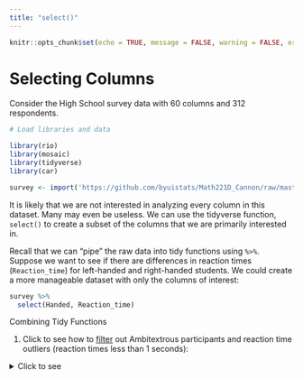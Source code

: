 ```yaml
---
title: "select()"
---
```

```r
knitr::opts_chunk$set(echo = TRUE, message = FALSE, warning = FALSE, error = TRUE)
```


# Selecting Columns

Consider the High School survey data with 60 columns and 312 respondents.  


```r

# Load libraries and data

library(rio)
library(mosaic)
library(tidyverse)
library(car)

survey <- import('https://github.com/byuistats/Math221D_Cannon/raw/master/Data/HighSchoolSeniors_subset.csv') %>% tibble()

```

It is likely that we are not interested in analyzing every column in this dataset.  Many may even be useless.  We can use the tidyverse function, `select()` to create a subset of the columns that we are primarily interested in.  

Recall that we can "pipe" the raw data into tidy functions using `%>%`.  Suppose we want to see if there are differences in reaction times (`Reaction_time`) for left-handed and right-handed students.  We could create a more manageable dataset with only the columns of interest:

```r

survey %>%
  select(Handed, Reaction_time)

```



<div class="QuestionsHeading">Combining Tidy Functions</div>
<div class="Questions">

1. Click to see how to [filter](../3-Data_Wrangling_Visualization/02-Filter.qmd) out Ambitextrous participants and reaction time outliers (reaction times less than 1 seconds):

<details>
<summary>Click to see</summary>

```r
clean <- survey %>%
  filter(Handed != "Ambidextrous",
         Reaction_time < 1) %>%
  select(Handed, Reaction_time)

boxplot(clean$Reaction_time ~ clean$Handed, col = c(2,3), ylab = "Reaction Times", xlab="", main = "Distribution of Reaction times for \n Left and Right-hand Dominance")

```

Which hand dominance appears to have quicker reaction times?

</details>

</div>
